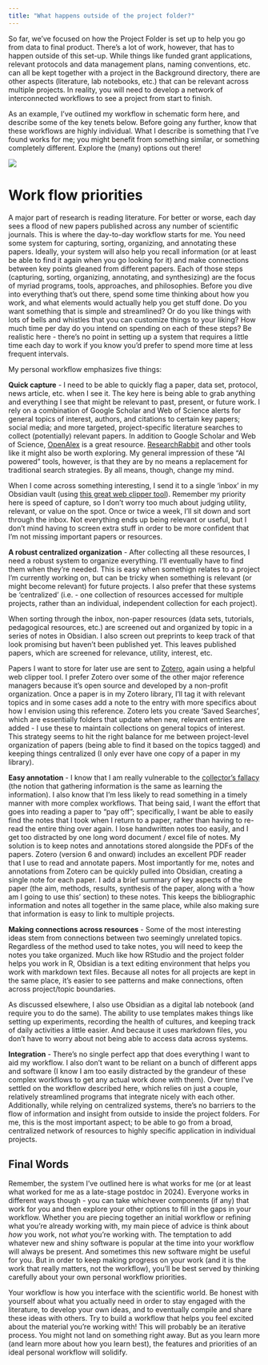 ```yaml
---
title: "What happens outside of the project folder?"
---
```


So far, we've focused on how the Project Folder is set up to help you go from data to final product. There's a lot of work, however, that has to happen outside of this set-up. While things like funded grant applications, relevant protocols and data management plans, naming conventions, etc. can all be kept together with a project in the Background directory, there are other aspects (literature, lab notebooks, etc.) that can be relevant across multiple projects. In reality, you will need to develop a network of interconnected workflows to see a project from start to finish.

As an example, I've outlined my workflow in schematic form here, and describe some of the key tenets below. Before going any further, know that these workflows are highly individual. What I describe is something that I've found works for me; you might benefit from something similar, or something completely different. Explore the (many) options out there!

![](Figures/other_workflow_elements.jpg)

# Work flow priorities

A major part of research is reading literature. For better or worse, each day sees a flood of new papers published across any number of scientific journals. This is where the day-to-day workflow starts for me. You need some system for capturing, sorting, organizing, and annotating these papers. Ideally, your system will also help you recall information (or at least be able to find it again when you go looking for it) and make connections between key points gleaned from different papers. Each of those steps (capturing, sorting, organizing, annotating, and synthesizing) are the focus of myriad programs, tools, approaches, and philosophies. Before you dive into everything that's out there, spend some time thinking about how you work, and what elements would actually help you get stuff done. Do you want something that is simple and streamlined? Or do you like things with lots of bells and whistles that you can customize things to your liking? How much time per day do you intend on spending on each of these steps? Be realistic here - there's no point in setting up a system that requires a little time each day to work if you know you'd prefer to spend more time at less frequent intervals.

My personal workflow emphasizes five things:

**Quick capture** - I need to be able to quickly flag a paper, data set, protocol, news article, etc. when I see it. The key here is being able to grab anything and everything I see that might be relevant to past, present, or future work. I rely on a combination of Google Scholar and Web of Science alerts for general topics of interest, authors, and citations to certain key papers; social media; and more targeted, project-specific literature searches to collect (potentially) relevant papers. In addition to Google Scholar and Web of Science, [OpenAlex](https://openalex.org/) is a great resource.  [ResearchRabbit](https://www.researchrabbit.ai) and other tools like it might also be worth exploring. My general impression of these "AI powered" tools, however, is that they are by no means a replacement for traditional search strategies. By all means, though, change my mind. 

When I come across something interesting, I send it to a single 'inbox' in my Obsidian vault (using [this great web clipper tool](https://obsidian.md/clipper)). Remember my priority here is speed of capture, so I don't worry too much about judging utility, relevant, or value on the spot. Once or twice a week, I'll sit down and sort through the inbox. Not everything ends up being relevant or useful, but I don't mind having to screen extra stuff in order to be more confident that I'm not missing important papers or resources. 

**A robust centralized organization** - After collecting all these resources, I need a robust system to organize everything. I'll eventually have to find them when they're needed. This is easy when somethign relates to a project I'm currently working on, but can be tricky when something is relevant (or might become relevant) for future projects. I also prefer that these systems be 'centralized' (i.e. - one collection of resources accessed for multiple projects, rather than an individual, independent collection for each project). 

When sorting through the inbox, non-paper resources (data sets, tutorials, pedagogical resources, etc.) are screened out and organized by topic in a series of notes in Obsidian. I also screen out preprints to keep track of that look promising but haven't been published yet. This leaves published papers, which are screened for relevance, utility, interest, etc.

Papers I want to store for later use are sent to [Zotero](https://www.zotero.org), again using a helpful web clipper tool. I prefer Zotero over some of the other major reference managers because it's open source and developed by a non-profit organization. Once a paper is in my Zotero library, I'll tag it with relevant topics and in some cases add a note to the entry with more specifics about how I envision using this reference. Zotero lets you create 'Saved Searches', which are essentially folders that update when new, relevant entries are added - I use these to maintain collections on general topics of interest. This strategy seems to hit the right balance for me between project-level organization of papers (being able to find it based on the topics tagged) and keeping things centralized (I only ever have one copy of a paper in my library). 

**Easy annotation** - I know that I am really vulnerable to the [collector's fallacy](https://zettelkasten.de/posts/collectors-fallacy/) (the notion that gathering information is the same as learning the information). I also know that I'm less likely to read something in a timely manner with more complex workflows. That being said, I want the effort that goes into reading a paper to "pay off"; specifically, I want be able to easily find the notes that I took when I return to a paper, rather than having to re-read the entire thing over again. I lose handwritten notes too easily, and I get too distracted by one long word document / excel file of notes. My solution is to keep notes and annotations stored alongside the PDFs of the papers. Zotero (version 6 and onward) includes an excellent PDF reader that I use to read and annotate papers. Most importantly for me, notes and annotations from Zotero can be quickly pulled into Obsidian, creating a single note for each paper. I add a brief summary of key aspects of the paper (the aim, methods, results, synthesis of the paper, along with a 'how am I going to use this' section) to these notes. This keeps the bibliographic information and notes all together in the same place, while also making sure that information is easy to link to multiple projects. 

**Making connections across resources** - Some of the most interesting ideas stem from connections between two seemingly unrelated topics. Regardless of the method used to take notes, you will need to keep the notes you take organized. Much like how RStudio and the project folder helps you work in R, Obsidian is a text editing environment that helps you work with markdown text files. Because all notes for all projects are kept in the same place, it's easier to see patterns and make connections, often across project/topic boundaries.

As discussed elsewhere, I also use Obsidian as a digital lab notebook (and require you to do the same). The ability to use templates makes things like setting up experiments, recording the health of cultures, and keeping track of daily activities a little easier. And because it uses markdown files, you don't have to worry about not being able to access data across systems.

**Integration** - There's no single perfect app that does everything I want to aid my workflow. I also don't want to be reliant on a bunch of different apps and software (I know I am too easily distracted by the grandeur of these complex workflows to get any actual work done with them). Over time I've settled on the workflow described here, which relies on just a couple, relatively streamlined programs that integrate nicely with each other. Additionally, while relying on centralized systems, there's no barriers to the flow of information and insight from outside to inside the project folders. For me, this is the most important aspect; to be able to go from a broad, centralized network of resources to highly specific application in individual projects.

## Final Words
Remember, the system I've outlined here is what works for me (or at least what worked for me as a late-stage postdoc in 2024). Everyone works in different ways though - you can take whichever components (if any) that work for you and then explore your other options to fill in the gaps in your workflow. Whether you are piecing together an initial workflow or refining what you're already working with, my main piece of advice is think about *how* you work, not *what* you're working with. The temptation to add whatever new and shiny software is popular at the time into your workflow will always be present. And sometimes this new software might be useful for you. But in order to keep making progress on your work (and it is the work that really matters, not the workflow), you'll be best served by thinking carefully about your own personal workflow priorities. 

Your workflow is how you interface with the scientific world. Be honest with yourself about what you actually need in order to stay engaged with the literature, to develop your own ideas, and to eventually compile and share these ideas with others. Try to build a workflow that helps you feel excited about the material you're working with! This will probably be an iterative process. You might not land on something right away. But as you learn more (and learn more about how you learn best), the features and priorities of an ideal personal workflow will solidify.

